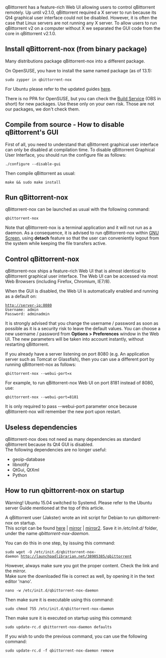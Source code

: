 qBittorrent has a feature-rich Web UI allowing users to control qBittorrent remotely. Up until v2.1.0, qBittorrent required a X server to run because its Qt4 graphical user interface could not be disabled. However, it is often the case that Linux servers are not running any X server. To allow users to run qBittorrent v2 on a computer without X we separated the GUI code from the core in qBittorrent v2.1.0.

== Install qBittorrent-nox (from binary package) ==
Many distributions package qBittorrent-nox into a different package.

On OpenSUSE, you have to install the same named package (as of 13.1):
 sudo zypper in qbittorrent-nox

For Ubuntu please refer to the updated guides [[Setting-up-qBittorrent-on-Ubuntu-server-as-daemon-with-Web-interface-(15.04-and-newer)|here]].

There is no PPA for OpenSUSE, but you can check the [https://build.opensuse.org/ Build Service] (OBS in short) for new packages.
Use these only on your own risk. Those are not our packages, we don't check them.

== Compile from source - How to disable qBittorrent's GUI ==
First of all, you need to understand that qBittorrent graphical user interface can only be disabled at compilation time.
To disable qBittorrent Graphical User Interface, you should run the configure file as follows:
 ./configure --disable-gui

Then compile qBittorrent as usual:
 make && sudo make install

== Run qBittorrent-nox ==
qBittorrent-nox can be launched as usual with the following command:
 qbittorrent-nox

Note that qBittorrent-nox is a terminal application and it will not run as a daemon. As a consequence, it is advised to run qBittorrent-nox within [http://www.gnu.org/software/screen/ GNU Screen], using '''detach''' feature so that the user can conveniently logout from the system while keeping the file transfers active.

== Control qBittorrent-nox ==
qBittorrent-nox ships a feature-rich Web UI that is almost identical to qBittorrent graphical user interface. The Web UI can be accessed via most Web Browsers (including Firefox, Chromium, IE7/8).

When the GUI is disabled, the Web UI is automatically enabled and running as a default on:
 http://server-ip:8080
 Username: admin
 Password: adminadmin

It is strongly advised that you change the username / password as soon as possible as it is a security risk to leave the default values. You can choose a new username / password from '''Options > Preferences''' window in the Web UI. The new parameters will be taken into account instantly, without restarting qBittorrent.

If you already have a server listening on port 8080 (e.g. An application server such as Tomcat or Glassfish), then you can use a different port by running qBittorrent-nox as follows:
 qbittorrent-nox --webui-port=x

For example, to run qBittorrent-nox Web UI on port 8181 instead of 8080, use:
 qbittorrent-nox --webui-port=8181

It is only required to pass --webui-port parameter once because qBittorrent-nox will remember the new port upon restart.

== Useless dependencies ==
qBittorrent-nox does not need as many dependencies as standard qBittorrent because its Qt4 GUI is disabled.<br />The following dependencies are no longer useful:
* geoip-database
* libnotify
* QtGui, QtXml
* Python

== How to run qbittorrent-nox on startup ==
Warning! Ubuntu 15.04 switched to Systemd. Please refer to the Ubuntu server Guide mentioned at the top of this article.

A qBittorrent user (Jakster) wrote an init script for Debian to run qbittorrent-nox on startup.<br />This script can be found [http://launchpadlibrarian.net/38905385/qbittorrent here] | [http://pastebin.com/nvMZiAxQ mirror] | [https://qbforums.shiki.hu/index.php/topic,3483.0.html mirror2]. 
Save it in ''/etc/init.d/'' folder, under the name ''qbittorrent-nox-daemon''.

You can do this in one step, by issuing this command:
 sudo wget -O /etc/init.d/qbittorrent-nox-daemon http://launchpadlibrarian.net/38905385/qbittorrent

However, always make sure you got the proper content. Check the link and the mirror.<br />Make sure the downloaded file is correct as well, by opening it in the text editor 'nano'.
 nano -w /etc/init.d/qbittorrent-nox-daemon

Then make sure it is executable using this command:
 sudo chmod 755 /etc/init.d/qbittorrent-nox-daemon

Then make sure it is executed on startup using this command:
 sudo update-rc.d qbittorrent-nox-daemon defaults

If you wish to undo the previous command, you can use the following command:
 sudo update-rc.d -f qbittorrent-nox-daemon remove
